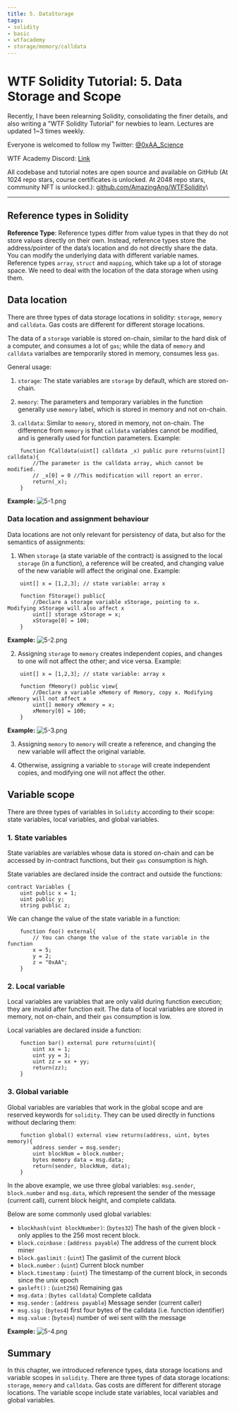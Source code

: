 ```yaml
---
title: 5. DataStorage
tags:
- solidity
- basic
- wtfacademy
- storage/memory/calldata
---
```



# WTF Solidity Tutorial: 5. Data Storage and Scope

<QuizProgress courseId={SOLIDITY_COURSE_ID} lessonId={SOLIDITY_BASIC_LESSON_ID_5}></QuizProgress>

Recently, I have been relearning Solidity, consolidating the finer details, and also writing a "WTF Solidity Tutorial" for newbies to learn. Lectures are updated 1~3 times weekly. 

Everyone is welcomed to follow my Twitter: [@0xAA_Science](https://twitter.com/0xAA_Science)

WTF Academy Discord: [Link](https://discord.gg/5akcruXrsk)

All codebase and tutorial notes are open source and available on GitHub (At 1024 repo stars, course certificates is unlocked. At 2048 repo stars, community NFT is unlocked.): [github.com/AmazingAng/WTFSolidity](https://github.com/AmazingAng/WTFSolidity)\

-----

## Reference types in Solidity
**Reference Type**: Reference types differ from value types in that they do not store values directly on their own. Instead, reference types store the address/pointer of the data’s location and do not directly share the data. You can modify the underlying data with different variable names. Reference types `array`, `struct` and `mapping`, which take up a lot of storage space. We need to deal with the location of the data storage when using them.

## Data location
There are three types of data storage locations in solidity: `storage`, `memory` and `calldata`. Gas costs are different for different storage locations. 

The data of a `storage` variable is stored on-chain, similar to the hard disk of a computer, and consumes a lot of `gas`; while the data of `memory` and `calldata` varialbes are temporarily stored in memory, consumes less `gas`. 

General usage:

1. `storage`: The state variables are `storage` by default, which are stored on-chain. 

2. `memory`: The parameters and temporary variables in the function generally use `memory` label, which is stored in memory and not on-chain. 

3. `calldata`: Similar to `memory`, stored in memory, not on-chain. The difference from `memory` is that `calldata` variables cannot be modified, and is generally used for function parameters. Example:

```solidity
    function fCalldata(uint[] calldata _x) public pure returns(uint[] calldata){
        //The parameter is the calldata array, which cannot be modified.
        // _x[0] = 0 //This modification will report an error.
        return(_x);
    }
```

**Example:**
![5-1.png](./img/5-1.png)

### Data location and assignment behaviour

Data locations are not only relevant for persistency of data, but also for the semantics of assignments:

1. When `storage` (a state variable of the contract) is assigned to the local `storage` (in a function), a reference will be created, and changing value of the new variable will affect the original one. Example:
```solidity
    uint[] x = [1,2,3]; // state variable: array x

    function fStorage() public{
        //Declare a storage variable xStorage, pointing to x. Modifying xStorage will also affect x
        uint[] storage xStorage = x;
        xStorage[0] = 100;
    }
```
**Example:**
![5-2.png](./img/5-2.png)

2. Assigning `storage` to `memory` creates independent copies, and changes to one will not affect the other; and vice versa. Example:
```solidity
    uint[] x = [1,2,3]; // state variable: array x
    
    function fMemory() public view{
        //Declare a variable xMemory of Memory, copy x. Modifying xMemory will not affect x
        uint[] memory xMemory = x;
        xMemory[0] = 100;
    }
```
**Example:**
![5-3.png](./img/5-3.png)

3. Assigning `memory` to `memory` will create a reference, and changing the new variable will affect the original variable.

4. Otherwise, assigning a variable to `storage` will create independent copies, and modifying one will not affect the other.

## Variable scope
There are three types of variables in `Solidity` according to their scope: state variables, local variables, and global variables.

### 1. State variables
State variables are variables whose data is stored on-chain and can be accessed by in-contract functions, but their `gas` consumption is high. 

State variables are declared inside the contract and outside the functions:
```solidity
contract Variables {
    uint public x = 1;
    uint public y;
    string public z;
```

We can change the value of the state variable in a function:

```solidity
    function foo() external{
        // You can change the value of the state variable in the function
        x = 5;
        y = 2;
        z = "0xAA";
    }
```

### 2. Local variable
Local variables are variables that are only valid during function execution; they are invalid after function exit. The data of local variables are stored in memory, not on-chain, and their `gas` consumption is low. 

Local variables are declared inside a function:
```solidity
    function bar() external pure returns(uint){
        uint xx = 1;
        uint yy = 3;
        uint zz = xx + yy;
        return(zz);
    }
```

### 3. Global variable
Global variables are variables that work in the global scope and are reserved keywords for `solidity`. They can be used directly in functions without declaring them:

```solidity
    function global() external view returns(address, uint, bytes memory){
        address sender = msg.sender;
        uint blockNum = block.number;
        bytes memory data = msg.data;
        return(sender, blockNum, data);
    }
```
In the above example, we use three global variables: `msg.sender`, `block.number` and `msg.data`, which represent the sender of the message (current call), current block height, and complete calldata. 

Below are some commonly used global variables:

- `blockhash(uint blockNumber)`: (`bytes32`)         The hash of the given block - only applies to the 256 most recent block. 
- `block.coinbase`             : (`address payable`) The address of the current block miner
- `block.gaslimit`             : (`uint`)            The gaslimit of the current block
- `block.number`               : (`uint`)            Current block number
- `block.timestamp`            : (`uint`)            The timestamp of the current block, in seconds since the unix epoch
- `gasleft()`                  : (`uint256`)         Remaining gas
- `msg.data`                   : (`bytes calldata`)  Complete calldata
- `msg.sender`                 : (`address payable`) Message sender (current caller)
- `msg.sig`                    : (`bytes4`)          first four bytes of the calldata (i.e. function identifier)
- `msg.value`                  : (`bytes4`)          number of wei sent with the message

**Example:**
![5-4.png](./img/5-4.png)

## Summary
In this chapter, we introduced reference types, data storage locations and variable scopes in `solidity`. There are three types of data storage locations: `storage`, `memory` and `calldata`. Gas costs are different for different storage locations. The variable scope include state variables, local variables and global variables.

<QuizForm courseId={SOLIDITY_COURSE_ID} lessonId={SOLIDITY_BASIC_LESSON_ID_5}></QuizForm>